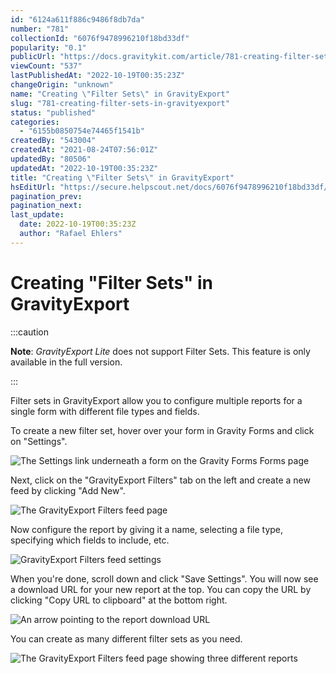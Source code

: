```yaml
---
id: "6124a611f886c9486f8db7da"
number: "781"
collectionId: "6076f9478996210f18bd33df"
popularity: "0.1"
publicUrl: "https://docs.gravitykit.com/article/781-creating-filter-sets-in-gravityexport"
viewCount: "537"
lastPublishedAt: "2022-10-19T00:35:23Z"
changeOrigin: "unknown"
name: "Creating \"Filter Sets\" in GravityExport"
slug: "781-creating-filter-sets-in-gravityexport"
status: "published"
categories: 
  - "6155b0850754e74465f1541b"
createdBy: "543004"
createdAt: "2021-08-24T07:56:01Z"
updatedBy: "80506"
updatedAt: "2022-10-19T00:35:23Z"
title: "Creating \"Filter Sets\" in GravityExport"
hsEditUrl: "https://secure.helpscout.net/docs/6076f9478996210f18bd33df/article/6124a611f886c9486f8db7da"
pagination_prev: 
pagination_next: 
last_update:
  date: 2022-10-19T00:35:23Z
  author: "Rafael Ehlers"
---
```


# Creating "Filter Sets" in GravityExport


:::caution

**Note**: *GravityExport Lite* does not support Filter Sets. This feature is only available in the full version.

:::



Filter sets in GravityExport allow you to configure multiple reports for a single form with different file types and fields.

To create a new filter set, hover over your form in Gravity Forms and click on "Settings".

![The Settings link underneath a form on the Gravity Forms Forms page](https://s3.amazonaws.com/helpscout.net/docs/assets/54c58489e4b051242988532c/images/6124b28321ef206e5592e176/file-ml4VSNtpvX.png)

Next, click on the "GravityExport Filters" tab on the left and create a new feed by clicking "Add New".

![The GravityExport Filters feed page](https://s3.amazonaws.com/helpscout.net/docs/assets/54c58489e4b051242988532c/images/6124b29321ef206e5592e177/file-atFiIDc9e5.png)

Now configure the report by giving it a name, selecting a file type, specifying which fields to include, etc.

![GravityExport Filters feed settings](https://s3.amazonaws.com/helpscout.net/docs/assets/54c58489e4b051242988532c/images/6124b2a7f886c9486f8db80e/file-IlrhzmzUfM.png)

When you're done, scroll down and click "Save Settings". You will now see a download URL for your new report at the top. You can copy the URL by clicking "Copy URL to clipboard" at the bottom right.

![An arrow pointing to the report download URL](https://s3.amazonaws.com/helpscout.net/docs/assets/54c58489e4b051242988532c/images/6124b307b55c2b04bf6e1092/file-UB8LgwS0Jw.png)

You can create as many different filter sets as you need.

![The GravityExport Filters feed page showing three different reports](https://s3.amazonaws.com/helpscout.net/docs/assets/54c58489e4b051242988532c/images/6124b323f886c9486f8db810/file-9Os9jrc5Da.png)